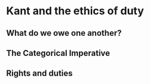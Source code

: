 # Kant and the ethics of duty

## What do we owe one another?

## The Categorical Imperative

## Rights and duties
